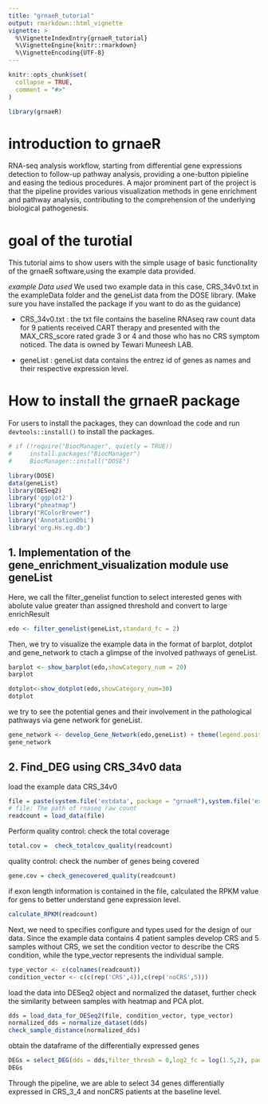 ```yaml
---
title: "grnaeR_tutorial"
output: rmarkdown::html_vignette
vignette: >
  %\VignetteIndexEntry{grnaeR_tutorial}
  %\VignetteEngine{knitr::rmarkdown}
  %\VignetteEncoding{UTF-8}
---
```


```r
knitr::opts_chunk$set(
  collapse = TRUE,
  comment = "#>"
)
```

```r
library(grnaeR)
```


# introduction to grnaeR
RNA-seq analysis workflow, starting from differential gene expressions detection to follow-up pathway analysis, providing a one-button pipieline and easing the tedious procedures. A major prominent part of the project is that the pipeline provides various visualization methods in gene enrichment and pathway analysis, contributing to the comprehension of the underlying biological pathogenesis.


# goal of the turotial
This tutorial aims to show users with the simple usage of basic functionality of the grnaeR software,using the example data provided.

*example Data used*
We used two example data in this case, CRS_34v0.txt in the exampleData folder and the geneList data from the DOSE library. (Make sure you have installed the package if you want to do as the guidance)

* CRS_34v0.txt : the txt file contains the baseline RNAseq raw count data for 9 patients received CART therapy and presented with the MAX_CRS_score rated grade 3 or 4 and those who has no CRS symptom noticed.
The data is owned by Tewari Muneesh LAB.

* geneList : geneList data contains the entrez id of genes as names and their respective expression level. 


# How to install the grnaeR package
For users to install the packages, they can download the code and run `devtools::install()` to install the packages.


```r
# if (!require("BiocManager", quietly = TRUE))
#     install.packages("BiocManager")
#     BiocManager::install("DOSE")
```

```r
library(DOSE)
data(geneList)
library(DESeq2)
library('ggplot2')
library("pheatmap")
library("RColorBrewer")
library('AnnotationDbi')
library('org.Hs.eg.db')
```


## 1. Implementation of the gene_enrichment_visualization module use geneList
Here, we call the filter_genelist function to select interested genes with abolute value greater than assigned threshold and convert to large enrichResult


```r
edo <- filter_genelist(geneList,standard_fc = 2)
```



Then, we try to visualize the example data in the format of barplot, dotplot and gene_network to ctach a glimpse of the involved pathways of geneList.
```r
barplot <- show_barplot(edo,showCategory_num = 20)
barplot
```


```r
dotplot<-show_dotplot(edo,showCategory_num=30)
dotplot
```


we try to see the potential genes and their involvement in the pathological pathways via gene network for geneList. 
```r
gene_network <- develop_Gene_Network(edo,geneList) + theme(legend.position="none")
gene_network
```

## 2. Find_DEG using CRS_34v0 data

load the example data CRS_34v0 
```r
file = paste(system.file('extdata', package = "grnaeR"),system.file('extdata', package = "grnaeR")|>list.files(),sep = '/')
# file: The path of rnaseq raw count
readcount = load_data(file)
```

Perform quality control: check the total coverage 
```r
total.cov =  check_totalcov_quality(readcount)
```


quality control: check the number of genes being covered
```r
gene.cov = check_genecovered_quality(readcount)
```
if exon length information is contained in the file, calculated the RPKM value for gens to better understand gene expression level.
```r
calculate_RPKM(readcount)
```


Next, we need to specifies configure and types used for the design of our  data. Since the example data contains 4 patient samples develop CRS and 5 samples without CRS, we set the condition vector to describe the CRS condition, while the type_vector represents the individual sample.
```r
type_vector <- c(colnames(readcount))
condition_vector <- c(c(rep('CRS',4)),c(rep('noCRS',5)))
```

load the data into DESeq2 object and normalized the dataset, further check the similarity between samples with heatmap and PCA plot.
```r
dds = load_data_for_DESeq2(file, condition_vector, type_vector)
normalized_dds = normalize_dataset(dds)
check_sample_distance(normalized_dds)
```


obtain the dataframe of the differentially expressed genes
```r
DEGs = select_DEG(dds = dds,filter_thresh = 0,log2_fc = log(1.5,2), padjust = 0.05)
DEGs
```

Through the pipeline, we are able to select 34 genes differentially expressed in CRS_3_4 and nonCRS patients at the baseline level.
